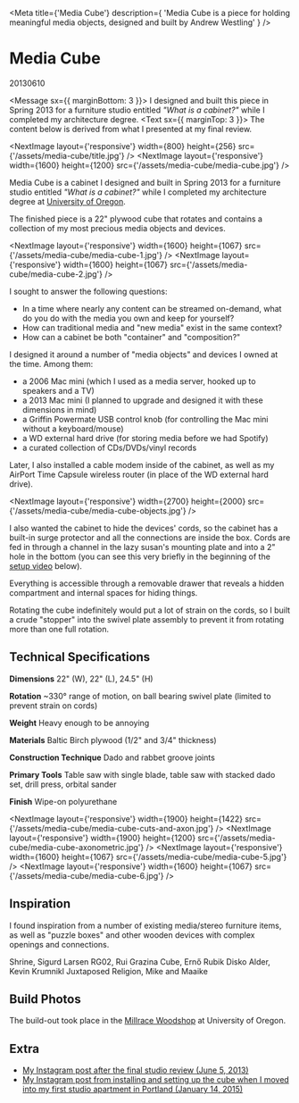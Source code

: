 
<Meta
  title={'Media Cube'}
  description={
    'Media Cube is a piece for holding meaningful media objects, designed and built by Andrew Westling'
  }
/>

# Media Cube

20130610

<Message sx={{ marginBottom: 3 }}>
  <Text>
    I designed and built this piece in Spring 2013 for a furniture studio
    entitled <em>"What is a cabinet?"</em> while I completed my architecture
    degree.
  </Text>
  <Text sx={{ marginTop: 3 }}>
    The content below is derived from what I presented at my final review.
  </Text>
</Message>

<NextImage
  layout={'responsive'}
  width={800}
  height={256}
  src={'/assets/media-cube/title.jpg'}
/>
<NextImage
  layout={'responsive'}
  width={1600}
  height={1200}
  src={'/assets/media-cube/media-cube.jpg'}
/>

Media Cube is a cabinet I designed and built in Spring 2013 for a furniture studio entitled _"What is a cabinet?"_ while I completed my architecture degree at [University of Oregon](https://architecture.uoregon.edu).

The finished piece is a 22" plywood cube that rotates and contains a collection of my most precious media objects and devices.

<NextImage
  layout={'responsive'}
  width={1600}
  height={1067}
  src={'/assets/media-cube/media-cube-1.jpg'}
/>
<NextImage
  layout={'responsive'}
  width={1600}
  height={1067}
  src={'/assets/media-cube/media-cube-2.jpg'}
/>

I sought to answer the following questions:

- In a time where nearly any content can be streamed on-demand, what do you do with the media you own and keep for yourself?
- How can traditional media and "new media" exist in the same context?
- How can a cabinet be both "container" and "composition?"

I designed it around a number of "media objects" and devices I owned at the time. Among them:

- a 2006 Mac mini (which I used as a media server, hooked up to speakers and a TV)
- a 2013 Mac mini (I planned to upgrade and designed it with these dimensions in mind)
- a Griffin Powermate USB control knob (for controlling the Mac mini without a keyboard/mouse)
- a WD external hard drive (for storing media before we had Spotify)
- a curated collection of CDs/DVDs/vinyl records

Later, I also installed a cable modem inside of the cabinet, as well as my AirPort Time Capsule wireless router (in place of the WD external hard drive).

<NextImage
  layout={'responsive'}
  width={2700}
  height={2000}
  src={'/assets/media-cube/media-cube-objects.jpg'}
/>

I also wanted the cabinet to hide the devices' cords, so the cabinet has a built-in surge protector and all the connections are inside the box. Cords are fed in through a channel in the lazy susan's mounting plate and into a 2" hole in the bottom (you can see this very briefly in the beginning of the [setup video](#setup-video) below).

Everything is accessible through a removable drawer that reveals a hidden compartment and internal spaces for hiding things.

<Grid columns={2} gap={0}>
  <NextImage
    layout={'responsive'}
    width={2700}
    height={2000}
    src={'/assets/media-cube/media-cube-4.jpg'}
  />
  <NextImage
    layout={'responsive'}
    width={2700}
    height={2000}
    src={'/assets/media-cube/media-cube-3.jpg'}
  />
</Grid>

Rotating the cube indefinitely would put a lot of strain on the cords, so I built a crude "stopper" into the swivel plate assembly to prevent it from rotating more than one full rotation.

## Technical Specifications

**Dimensions** 22" (W), 22" (L), 24.5" (H)

**Rotation** ~330° range of motion, on ball bearing swivel plate (limited to prevent strain on cords)

**Weight** Heavy enough to be annoying

**Materials** Baltic Birch plywood (1/2" and 3/4" thickness)

**Construction Technique** Dado and rabbet groove joints

**Primary Tools** Table saw with single blade, table saw with stacked dado set, drill press, orbital sander

**Finish** Wipe-on polyurethane

<NextImage
  layout={'responsive'}
  width={1900}
  height={1422}
  src={'/assets/media-cube/media-cube-cuts-and-axon.jpg'}
/>
<NextImage
  layout={'responsive'}
  width={1900}
  height={1200}
  src={'/assets/media-cube/media-cube-axonometric.jpg'}
/>
<NextImage
  layout={'responsive'}
  width={1600}
  height={1067}
  src={'/assets/media-cube/media-cube-5.jpg'}
/>
<NextImage
  layout={'responsive'}
  width={1600}
  height={1067}
  src={'/assets/media-cube/media-cube-6.jpg'}
/>

## Inspiration

I found inspiration from a number of existing media/stereo furniture items, as well as "puzzle boxes" and other wooden devices with complex openings and connections.

<Grid columns={3} gap={0}>
  <NextLink href={'http://sigurdlarsen.com/project/shrine/'} passHref>
    <Link target="_blank">
      <NextImage
        layout={'responsive'}
        width={250}
        height={250}
        src={'/assets/media-cube/sigurd-larsen-shrine.jpg'}
      />
      <Text>Shrine, Sigurd Larsen</Text>
    </Link>
  </NextLink>
  <NextLink href={'http://ruigrazina.com/rg02'} passHref>
    <Link target="_blank">
      <NextImage
        layout={'responsive'}
        width={250}
        height={250}
        src={'/assets/media-cube/rui-grazina-rg02.jpg'}
      />
      <Text>RG02, Rui Grazina</Text>
    </Link>
  </NextLink>
  <NextLink href={'https://en.wikipedia.org/wiki/Rubik%27s_Cube'} passHref>
    <Link target="_blank">
      <NextImage
        layout={'responsive'}
        width={250}
        height={250}
        src={'/assets/media-cube/rubiks-cube.jpg'}
      />
      <Text>Cube, Ernő Rubik</Text>
    </Link>
  </NextLink>
</Grid>
<Grid columns={2} gap={0}>
  <NextLink href={'http://www.krumnikl.com/disko_alder.php'} passHref>
    <Link target="_blank">
      <NextImage
        layout={'responsive'}
        width={377}
        height={250}
        src={'/assets/media-cube/kevin-krumnikl-disko-alder.jpg'}
      />
      <Text>Disko Alder, Kevin Krumnikl</Text>
    </Link>
  </NextLink>
  <NextLink
    href={'http://www.mikeandmaaike.com/press/JUXTAPOSED%20-%20RELIGION'}
    passHref
  >
    <Link target="_blank">
      <NextImage
        layout={'responsive'}
        width={377}
        height={250}
        src={'/assets/media-cube/mike-and-maaike-juxtaposed-religion.jpg'}
      />
      <Text>Juxtaposed Religion, Mike and Maaike</Text>
    </Link>
  </NextLink>
</Grid>

## Build Photos

The build-out took place in the [Millrace Woodshop](https://blogs.uoregon.edu/designtech/studio-shop/woodshop/) at University of Oregon.

<Grid columns={2}>
  <NextImage
    layout={'responsive'}
    width={400}
    height={533}
    src={'/assets/media-cube/process-1.jpg'}
  />
  <NextImage
    layout={'responsive'}
    width={400}
    height={533}
    src={'/assets/media-cube/process-2.jpg'}
  />
  <NextImage
    layout={'responsive'}
    width={400}
    height={300}
    src={'/assets/media-cube/process-3.jpg'}
  />
  <NextImage
    layout={'responsive'}
    width={400}
    height={300}
    src={'/assets/media-cube/process-4.jpg'}
  />
  <NextImage
    layout={'responsive'}
    width={320}
    height={240}
    src={'/assets/media-cube/media-cube-animation.gif'}
  />
</Grid>

## Extra

- [My Instagram post after the final studio review (June 5, 2013)](https://www.instagram.com/p/aM7YjjjSaN/)
- [My Instagram post from installing and setting up the cube when I moved into my first studio apartment in Portland (January 14, 2015)](https://www.instagram.com/p/x06x-cjSa_/)
